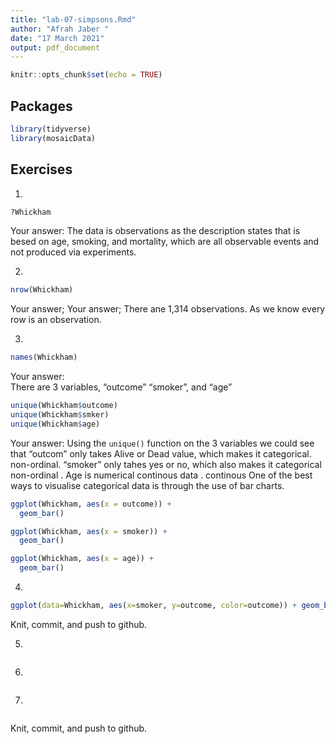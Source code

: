 ```yaml
---
title: "lab-07-simpsons.Rmd"
author: "Afrah Jaber " 
date: "17 March 2021"
output: pdf_document
---
```


```r
knitr::opts_chunk$set(echo = TRUE)
```

## Packages

```r
library(tidyverse) 
library(mosaicData)
```


## Exercises


1.  
```r
?Whickham
```
    
Your answer:
The data is observations as the description states that is besed on age, smoking, and mortality, which are all observable events and not produced via experiments.

2.  
```r
nrow(Whickham)
```

Your answer;
Your answer; There ane 1,314 observations. As we know every row is an observation.

3.  

```r
names(Whickham)
```

Your answer:  
There are 3 variables, "outcome" "smoker", and "age"

```r
unique(Whickham$outcome)
unique(Whickham$smker)
unique(Whickham$age)

```

Your answer: 
Using the `unique()` function on the 3 variables we could see that "outcom" only takes Alive or Dead value, which makes it categorical. non-ordinal. "smoker" only tahes yes or no, which also makes it categorical non-ordinal . Age is numerical continous data .
continous One of the best ways to visualise categorícal data is through the use of bar charts.


```r
ggplot(Whickham, aes(x = outcome)) +
  geom_bar()
```


```r
ggplot(Whickham, aes(x = smoker)) +
  geom_bar()
```

```r
ggplot(Whickham, aes(x = age)) +
  geom_bar()
```


4. 
```r
ggplot(data=Whickham, aes(x=smoker, y=outcome, color=outcome)) + geom_bar(stat="identity")

```

Knit, commit, and push to github.

5. 

```r
```

6.

```r

```

7. 

```r
```

Knit, commit, and push to github.